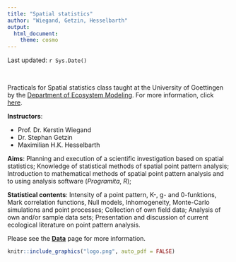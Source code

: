 ```yaml
---
title: "Spatial statistics"
author: "Wiegand, Getzin, Hesselbarth"
output: 
  html_document:
    theme: cosmo
---
```


Last updated: `r Sys.Date()`

<br>

Practicals for Spatial statistics class taught at the University of Goettingen by the [Department of Ecosystem Modeling](https://www.uni-goettingen.de/en/102170.html). For more information, click [here](https://ecampus.uni-goettingen.de/sb/rds?state=verpublish&status=init&vmfile=no&moduleCall=webInfo&publishConfFile=webInfo&publishSubDir=veranstaltung&veranstaltung.veranstid=252259).

**Instructors**: 

* Prof. Dr. Kerstin Wiegand
* Dr. Stephan Getzin
* Maximilian H.K. Hesselbarth

**Aims**:
Planning and execution of a scientific investigation based on spatial statistics; Knowledge of statistical methods of spatial point pattern analysis; Introduction to mathematical methods of spatial point pattern analysis and to using analysis software (*Programita*, *R*);

**Statistical contents**:
Intensity of a point pattern, K-, g- and 0-funktions, Mark correlation functions, Null models, Inhomogeneity, Monte-Carlo simulations and point processes; Collection of own field data; Analysis of own and/or sample data sets; Presentation and discussion of current ecological literature on point pattern analysis.

Please see the [**Data**](https://mhesselbarth.github.io/spatial_statistics_practicals/data.html) page for more information.

```r
knitr::include_graphics("logo.png", auto_pdf = FALSE)
```
